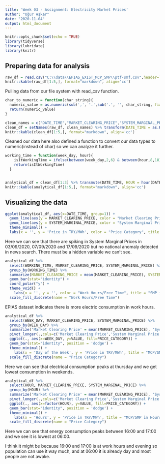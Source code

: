 ```yaml
---
title: 'Week 03 - Assignment: Electricity Market Prices'
author: "Uğur Aşkar"
date: "2020-11-04"
output: html_document
---
```


```r
knitr::opts_chunk$set(echo = TRUE)
library(tidyverse)
library(lubridate)
library(knitr)
```

## Preparing data for analysis

```r
raw_df = read.csv("C:\\data\\EPIAS_EXIST_MCP_SMP\\ptf-smf.csv",header=TRUE,dec=",")
knitr::kable(raw_df[1:5,], format="markdown", align='cc')
```
Pulling data from our file system with read_csv function.

```r
char_to_numeric = function(char_string){
  numeric_value = as.numeric(sub(',', '.',sub('.', '', char_string, fixed = TRUE)))
  return(numeric_value)
}

clean_names = c("DATE_TIME","MARKET_CLEARING_PRICE","SYSTEM_MARGINAL_PRICE","POSITIVE_IMBALANCE_PRICE","NEGATIVE_IMBALANCE_PRICE","SYSTEM_MARGINAL_PRICE_COURSE")
clean_df = setNames(raw_df, clean_names) %>% transform(DATE_TIME = as.POSIXct(DATE_TIME,format='%d.%m.%y %H:%M'), SYSTEM_MARGINAL_PRICE = char_to_numeric(SYSTEM_MARGINAL_PRICE), NEGATIVE_IMBALANCE_PRICE = char_to_numeric(NEGATIVE_IMBALANCE_PRICE))
knitr::kable(clean_df[1:5,], format="markdown", align='cc')
```
Cleaned our data here also defined a function to convert our data types to numeric(instead of char) so we can analyze it further.

```r
working_time = function(week_day, hour){
    isItWorkingTime = ifelse(between(week_day,2,6) & between(hour,8,18), "Working Time", "Free Time")
    return(isItWorkingTime)
  }


analytical_df = clean_df[1:3] %>% transmute(DATE_TIME, HOUR = hour(DATE_TIME), WEEK_DAY = wday(DATE_TIME, label = TRUE, abbr=FALSE, locale='UK', week_start = 1), WORKING_TIME = working_time(wday(DATE_TIME),hour(DATE_TIME)), MARKET_CLEARING_PRICE, SYSTEM_MARGINAL_PRICE)
knitr::kable(analytical_df[1:5,], format="markdown", align='cc')
```

## Visualizing the data
```r
ggplot(analytical_df, aes(x=DATE_TIME, group=1)) +
  geom_line(aes(y = MARKET_CLEARING_PRICE, color = "Market Clearing Price") , size = 1) +
  geom_line(aes(y = SYSTEM_MARGINAL_PRICE, color = "System Marginal Price"), size = 1) +
  theme_minimal() + 
  labs(x = '', y = 'Price in TRY/MWh', color = "Price Category", title = "MCP/SMP", subtitle = "Electricity market prices in September 2020")
```

Here we can see that there are spiking in System Marginal Prices in 03/09/2020, 07/09/2020 and 17/09/2020 but no national anomaly detected in news search. There must be a hidden variable we can't see.

```r
analytical_df %>%
  select(WORKING_TIME, MARKET_CLEARING_PRICE, SYSTEM_MARGINAL_PRICE) %>%
  group_by(WORKING_TIME) %>%
  summarize(MARKET_CLEARING_PRICE = mean(MARKET_CLEARING_PRICE), SYSTEM_MARGINAL_PRICE = mean(SYSTEM_MARGINAL_PRICE), .groups = 'drop') %>% ggplot(., aes(x="", y=SYSTEM_MARGINAL_PRICE, fill=WORKING_TIME)) +
  geom_bar(stat="identity") +
  coord_polar("y") + 
  theme_void() + 
    labs(x = '', y = '', color = "Work Hours/Free Time", title = "SMP in Work Hours", subtitle = "System marginal price comparison between work hours and free time") +
  scale_fill_discrete(name = "Work Hours/Free Time")
```

EPIAS dataset indicates there is more electric consumption in work hours.

```r
analytical_df %>%
  select(WEEK_DAY, MARKET_CLEARING_PRICE, SYSTEM_MARGINAL_PRICE) %>%
  group_by(WEEK_DAY) %>%
  summarize('Market Clearing Price' = mean(MARKET_CLEARING_PRICE), 'System Marginal Price' = mean(SYSTEM_MARGINAL_PRICE), .groups = 'drop') %>% 
  pivot_longer(.,cols=c('Market Clearing Price','System Marginal Price'),names_to='PRICE_CATEGORY',values_to='VALUE') %>%
  ggplot(., aes(x=WEEK_DAY, y=VALUE, fill=PRICE_CATEGORY)) +
  geom_bar(stat="identity", position = 'dodge') +
  theme_minimal() + 
    labs(x = 'Day of the Week', y = 'Price in TRY/MWh', title = "MCP/SMP in Days of the Week", subtitle = "Electricity market prices comparison between days of the week") +
  scale_fill_discrete(name = "Price Category")
```

Here we can see that electrical consumption peaks at thursday and we get lowest consumption in weekends.

```r
analytical_df %>%
  select(HOUR, MARKET_CLEARING_PRICE, SYSTEM_MARGINAL_PRICE) %>%
  group_by(HOUR) %>%
  summarize('Market Clearing Price' = mean(MARKET_CLEARING_PRICE), 'System Marginal Price' = mean(SYSTEM_MARGINAL_PRICE), .groups = 'drop') %>%
  pivot_longer(.,cols=c('Market Clearing Price','System Marginal Price'),names_to='PRICE_CATEGORY',values_to='VALUE') %>%
  ggplot(., aes(x=factor(HOUR), y=VALUE, fill=PRICE_CATEGORY)) +
  geom_bar(stat="identity", position = 'dodge') +
  theme_minimal() + 
    labs(x = 'Hours', y = 'Price in TRY/MWh', title = "MCP/SMP in Hours", subtitle = "Electricity market prices comparison between hours") +
  scale_fill_discrete(name = "Price Category")
```

Here we can see that energy consumption peaks between 16:00 and 17:00 and we see it is lowest at 06:00. 

I think it might be because 16:00 and 17:00 is at work hours and evening so population can use it way much, and at 06:00 it is already day and most people are not awake. 